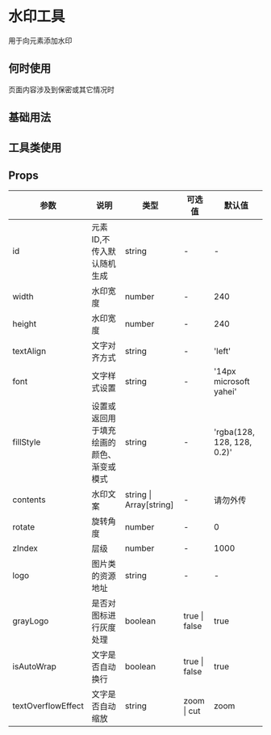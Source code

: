 # 水印工具

用于向元素添加水印

## 何时使用

页面内容涉及到保密或其它情况时

## 基础用法


<DemoBase />

## 工具类使用


<WatermarkJS />

## Props

| 参数      | 说明                     | 类型                    | 可选值                                      | 默认值 |
| --------- | ------------------------ | ----------------------- | ------------------------------------------- | ------ |
| id        | 元素ID,不传入默认随机生成  | string                  | -                                          | - |
| width     | 水印宽度                 | number                  | -                                           | 240    |
| height     | 水印宽度                | number                  | -                                           | 240    |
| textAlign   | 文字对齐方式            | string                | -                                           | 'left'     |
| font      | 文字样式设置             | string                   | -                                           | '14px microsoft yahei' |
| fillStyle | 设置或返回用于填充绘画的颜色、渐变或模式  | string                 | -                           | 'rgba(128, 128, 128, 0.2)'  |
| contents   | 水印文案               | string \| Array[string]  | -                                           | 请勿外传|
| rotate    | 旋转角度               | number                    | -                                         | 0   |
| zIndex    | 层级                   | number                    | -                                        | 1000   |
| logo     | 图片类的资源地址           | string                   | -                                        | -   |
| grayLogo     | 是否对图标进行灰度处理    | boolean               |true \| false                              | true  |
| isAutoWrap     | 文字是否自动换行    | boolean               |true \| false                              | true  |
| textOverflowEffect  | 文字是否自动缩放   | string               |zoom \| cut                              | zoom  |
